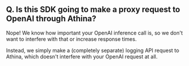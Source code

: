 ## Q. Is this SDK going to make a proxy request to OpenAI through Athina?

Nope! We know how important your OpenAI inference call is, so we don't want to interfere with that or increase response times.

Instead, we simply make a (completely separate) logging API request to Athina, which doesn't interfere with your OpenAI request at all.

